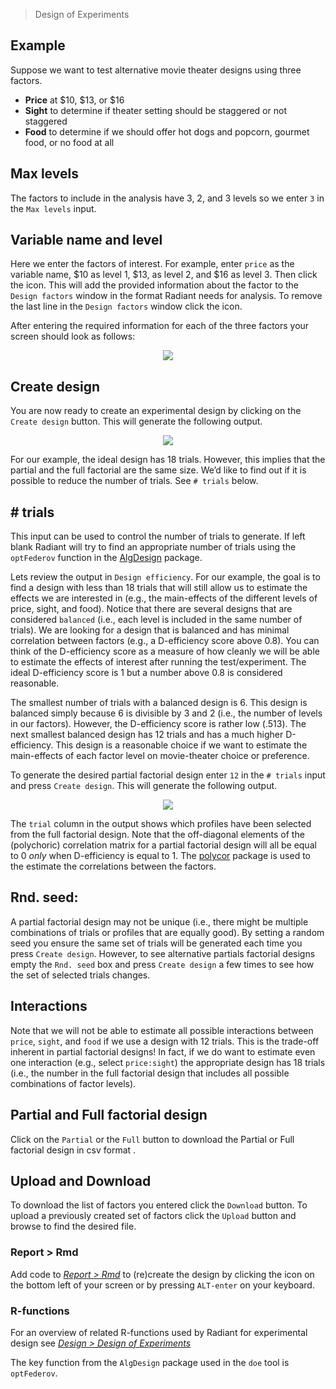 > Design of Experiments

## Example

Suppose we want to test alternative movie theater designs using three factors.

* **Price** at \$10, \$13, or $16
* **Sight** to determine if theater setting should be staggered or not staggered
* **Food** to determine if we should offer hot dogs and popcorn, gourmet food, or no food at all

## Max levels

The factors to include in the analysis have 3, 2, and 3 levels so we enter `3` in the `Max levels` input.

## Variable name and level

Here we enter the factors of interest. For example, enter `price` as the variable name, \$10 as level 1, \$13, as level 2, and \$16 as level 3. Then click the <i title='Add factor' class='fa fa-plus-circle'></i> icon. This will add the provided information about the factor to the `Design factors` window in the format Radiant needs for analysis. To remove the last line in the `Design factors` window click the <i title='Add factor' class='fa fa-minus-circle'></i> icon.

After entering the required information for each of the three factors your screen should look as follows:

<p align="center"><img src="https://radiant-rstats.github.io/docs/design/figures_design//doe_factors.png"></p>

## Create design

You are now ready to create an experimental design by clicking on the `Create design` button. This will generate the following output.

<p align="center"><img src="https://radiant-rstats.github.io/docs/design/figures_design//doe_output.png"></p>

For our example, the ideal design has 18 trials. However, this implies that the partial and the full factorial are the same size. We'd like to find out if it is possible to reduce the number of trials. See `# trials` below.

## # trials

This input can be used to control the number of trials to generate. If left blank Radiant will try to find an appropriate number of trials using the `optFederov` function in the <a href="https://cran.r-project.org/web/packages/AlgDesign/index.html" target="_blank">AlgDesign</a> package.

Lets review the output in `Design efficiency`. For our example, the goal is to find a design with less than 18 trials that will still allow us to estimate the effects we are interested in (e.g., the main-effects of the different levels of price, sight, and food). Notice that there are several designs that are considered `balanced` (i.e., each level is included in the same number of trials). We are looking for a design that is balanced and has minimal correlation between factors (e.g., a D-efficiency score above 0.8). You can think of the D-efficiency score as a measure of how cleanly we will be able to estimate the effects of interest after running the test/experiment. The ideal D-efficiency score is 1 but a number above 0.8 is considered reasonable.

The smallest number of trials with a balanced design is 6. This design is balanced simply because 6 is divisible by 3 and 2 (i.e., the number of levels in our factors). However, the D-efficiency score is rather low (.513). The next smallest balanced design has 12 trials and has a much higher D-efficiency. This design is a reasonable choice if we want to estimate the main-effects of each factor level on movie-theater choice or preference.

To generate the desired partial factorial design enter `12` in the `# trials` input and press `Create design`. This will generate the following output.

<p align="center"><img src="https://radiant-rstats.github.io/docs/design/figures_design//doe_output_partial.png"></p>

The `trial` column in the output shows which profiles have been selected from the full factorial design. Note that the off-diagonal elements of the (polychoric) correlation matrix for a partial factorial design will all be equal to 0 *only* when D-efficiency is equal to 1. The <a href="https://cran.r-project.org/web/packages/polycor/index.html" target="_blank">polycor</a> package is used to the estimate the correlations between the factors.

## Rnd. seed:

A partial factorial design may not be unique (i.e., there might be multiple combinations of trials or profiles that are equally good). By setting a random seed you ensure the same set of trials will be generated each time you press `Create design`. However, to see alternative partials factorial designs empty the `Rnd. seed` box and press `Create design` a few times to see how the set of selected trials changes.

## Interactions

Note that we will not be able to estimate all possible interactions between `price`, `sight`, and `food` if we use a design with 12 trials. This is the trade-off inherent in partial factorial designs! In fact, if we do want to estimate even one interaction (e.g., select `price:sight`) the appropriate design has 18 trials (i.e., the number in the full factorial design that includes all possible combinations of factor levels).

## Partial and Full factorial design

Click on the `Partial` or the `Full` button to download the Partial or Full factorial design in csv format .

## Upload and Download

To download the list of factors you entered click the `Download` button. To upload a previously created set of factors click the `Upload` button and browse to find the desired file.

### Report > Rmd

Add code to <a href="https://radiant-rstats.github.io/docs/data/report_rmd.html" target="_blank">_Report > Rmd_</a> to (re)create the design by clicking the <i title="report results" class="fa fa-edit"></i> icon on the bottom left of your screen or by pressing `ALT-enter` on your keyboard. 

### R-functions

For an overview of related R-functions used by Radiant for experimental design see <a href = "https://radiant-rstats.github.io/radiant.design/reference/index.html#section-design-design-of-experiments-doe-" target="_blank">_Design > Design of Experiments_</a>

The key function from the `AlgDesign` package used in the `doe` tool is `optFederov`.
